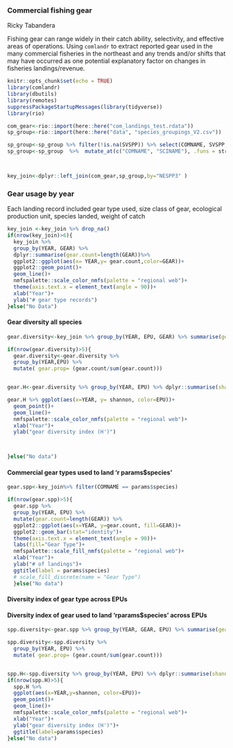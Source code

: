 
### Commercial fishing gear 

Ricky Tabandera

Fishing gear can range widely in their catch ability, selectivity, and effective areas of operations. Using `comlandr` to extract reported gear used in the many commercial fisheries in the northeast and any trends and/or shifts that may have occurred as one potential explanatory factor on changes in fisheries landings/revenue.  



```{r com-gear-setup, include=FALSE}
knitr::opts_chunk$set(echo = TRUE)
library(comlandr)
library(dbutils)
library(remotes)
suppressPackageStartupMessages(library(tidyverse))
library(rio)

```



```{r gear-wrangling}

com_gear<-rio::import(here::here("com_landings_test.rdata"))
sp_group<-rio::import(here::here("data", "species_groupings_V2.csv"))

sp_group<-sp_group %>% filter(!is.na(SVSPP)) %>% select(COMNAME, SVSPP, ITISSPP, NESPP3 , SCINAME) 
sp_group<-sp_group  %>%  mutate_at(c("COMNAME", "SCINAME"), .funs = str_to_sentence)



key_join<-dplyr::left_join(com_gear,sp_group,by="NESPP3" )

```

### Gear usage by year

Each landing record included gear type used, size class of gear, ecological production unit, species landed, weight of catch

```{r, gear-raw}

key_join <-key_join %>% drop_na()
if(nrow(key_join)>6){
  key_join %>% 
  group_by(YEAR, GEAR) %>%
  dplyr::summarise(gear.count=length(GEAR))%>%
  ggplot2::ggplot(aes(x= YEAR,y= gear.count,color=GEAR))+
  ggplot2::geom_point()+
  geom_line()+
  nmfspalette::scale_color_nmfs(palette = "regional web")+
  theme(axis.text.x = element_text(angle = 90))+
  xlab("Year")+
  ylab("# gear type records")
}else("No Data")


```
#### Gear diversity all species 
```{r, gear-diversity}

gear.diversity<-key_join %>% group_by(YEAR, EPU, GEAR) %>% summarise(gear.count=(length(GEAR))) 

if(nrow(gear.diversity)>5){
  gear.diversity<-gear.diversity %>%
  group_by(YEAR,EPU) %>%
  mutate( gear.prop= (gear.count/sum(gear.count)))


gear.H<-gear.diversity %>% group_by(YEAR, EPU) %>% dplyr::summarise(shannon= -sum(gear.prop*log(gear.prop))) 

gear.H %>% ggplot(aes(x=YEAR, y= shannon, color=EPU))+
  geom_point()+
  geom_line()+
  nmfspalette::scale_color_nmfs(palette = "regional web")+
  xlab("Year")+
  ylab("gear diversity index (H')")



}else("No data")
```



#### Commercial gear types used to land 'r params$species'

```{r, gear-by-species}

gear.spp<-key_join%>% filter(COMNAME == params$species)

if(nrow(gear.spp)>5){
  gear.spp %>% 
  group_by(YEAR, EPU) %>% 
  mutate(gear.count=length(GEAR)) %>%  
  ggplot2::ggplot(aes(x=YEAR, y=gear.count, fill=GEAR))+
  ggplot2::geom_bar(stat="identity")+
  theme(axis.text.x = element_text(angle = 90))+
  labs(fill="Gear Type")+
  nmfspalette::scale_fill_nmfs(palette = "regional web")+
  xlab("Year")+
  ylab("# of landings")+
  ggtitle(label = params$species)
  # scale_fill_discrete(name = "Gear Type")
  }else("No data")

```
#### Diversity index of gear type across EPUs




#### Diversity index of gear used to land 'rparams$species' across EPUs

```{r, gear-diversity-by-species}


spp.diversity<-gear.spp %>% group_by(YEAR, GEAR, EPU) %>% summarise(gear.count=(length(GEAR))) 

spp.diversity<-spp.diversity %>%
  group_by(YEAR, EPU) %>%
  mutate( gear.prop= (gear.count/sum(gear.count)))


spp.H<-spp.diversity %>% group_by(YEAR, EPU) %>% dplyr::summarise(shannon= -sum(gear.prop*log(gear.prop))) 
if(nrow(spp.H)>5){
  spp.H %>% 
  ggplot(aes(x=YEAR,y=shannon, color=EPU))+
  geom_point()+
  geom_line()+
  nmfspalette::scale_color_nmfs(palette = "regional web")+
  xlab("Year")+
  ylab("gear diversity index (H')")+
  ggtitle(label=params$species)
}else("No data")
```

